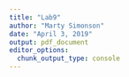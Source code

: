 ```yaml
---
title: "Lab9"
author: "Marty Simonson"
date: "April 3, 2019"
output: pdf_document
editor_options: 
  chunk_output_type: console
---
```



